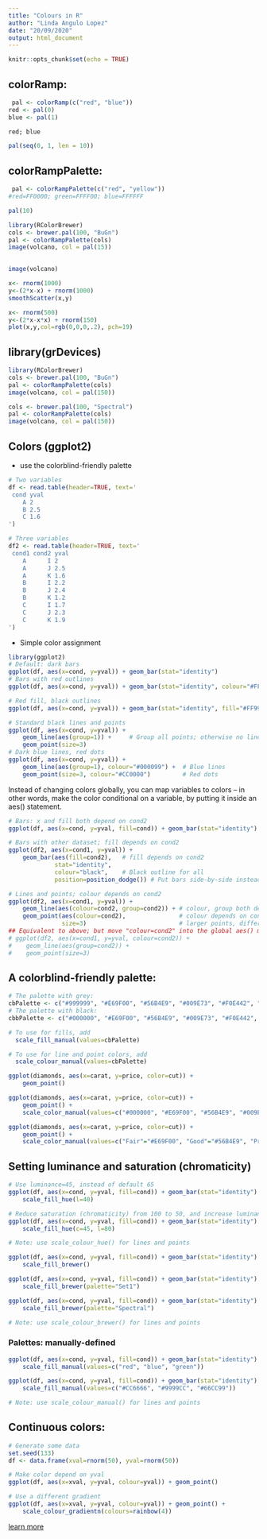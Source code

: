 ---
title: "Colours in R"
author: "Linda Angulo Lopez"
date: "20/09/2020"
output: html_document
---

```{r setup, include=FALSE}
knitr::opts_chunk$set(echo = TRUE)
```

## colorRamp:

```{r}
 pal <- colorRamp(c("red", "blue"))
red <- pal(0)
blue <- pal(1)

red; blue

pal(seq(0, 1, len = 10))
```


## colorRampPalette:

```{r}
 pal <- colorRampPalette(c("red", "yellow"))
#red=FF0000; green=FFFF00; blue=FFFFFF

pal(10)
```


```{r}
library(RColorBrewer)
cols <- brewer.pal(100, "BuGn")
pal <- colorRampPalette(cols)
image(volcano, col = pal(15))
 
```


```{r}
image(volcano)

```

```{r}
x<- rnorm(1000)
y<-(2*x-x) + rnorm(1000)
smoothScatter(x,y)
```

```{r}

x<- rnorm(500)
y<-(2*x-x*x) + rnorm(150)
plot(x,y,col=rgb(0,0,0,.2), pch=19)
```



## library(grDevices)


```{r}
library(RColorBrewer)
cols <- brewer.pal(100, "BuGn")
pal <- colorRampPalette(cols)
image(volcano, col = pal(150))

```

```{r}
cols <- brewer.pal(100, "Spectral")
pal <- colorRampPalette(cols)
image(volcano, col = pal(150))

```
## Colors (ggplot2)

- use the colorblind-friendly palette 

```{r}

# Two variables
df <- read.table(header=TRUE, text='
 cond yval
    A 2
    B 2.5
    C 1.6
')

# Three variables
df2 <- read.table(header=TRUE, text='
 cond1 cond2 yval
    A      I 2
    A      J 2.5
    A      K 1.6
    B      I 2.2
    B      J 2.4
    B      K 1.2
    C      I 1.7
    C      J 2.3
    C      K 1.9
')
```

- Simple color assignment

```{r}

library(ggplot2)
# Default: dark bars
ggplot(df, aes(x=cond, y=yval)) + geom_bar(stat="identity")
# Bars with red outlines
ggplot(df, aes(x=cond, y=yval)) + geom_bar(stat="identity", colour="#FF9999") 
```



```{r}

# Red fill, black outlines
ggplot(df, aes(x=cond, y=yval)) + geom_bar(stat="identity", fill="#FF9999", colour="black")

```


```{r}
# Standard black lines and points
ggplot(df, aes(x=cond, y=yval)) + 
    geom_line(aes(group=1)) +     # Group all points; otherwise no line will show
    geom_point(size=3)
# Dark blue lines, red dots
ggplot(df, aes(x=cond, y=yval)) + 
    geom_line(aes(group=1), colour="#000099") +  # Blue lines
    geom_point(size=3, colour="#CC0000")         # Red dots
```

Instead of changing colors globally, you can map variables to colors – in other words, make the color conditional on a variable, by putting it inside an aes() statement.


```{r}
# Bars: x and fill both depend on cond2
ggplot(df, aes(x=cond, y=yval, fill=cond)) + geom_bar(stat="identity")

```




```{r}
# Bars with other dataset; fill depends on cond2
ggplot(df2, aes(x=cond1, y=yval)) + 
    geom_bar(aes(fill=cond2),   # fill depends on cond2
             stat="identity",
             colour="black",    # Black outline for all
             position=position_dodge()) # Put bars side-by-side instead of stacked


```



```{r}

# Lines and points; colour depends on cond2
ggplot(df2, aes(x=cond1, y=yval)) + 
    geom_line(aes(colour=cond2, group=cond2)) + # colour, group both depend on cond2
    geom_point(aes(colour=cond2),               # colour depends on cond2
               size=3)                          # larger points, different shape
## Equivalent to above; but move "colour=cond2" into the global aes() mapping
# ggplot(df2, aes(x=cond1, y=yval, colour=cond2)) + 
#    geom_line(aes(group=cond2)) +
#    geom_point(size=3)

```
## A colorblind-friendly palette:


```{r}
# The palette with grey:
cbPalette <- c("#999999", "#E69F00", "#56B4E9", "#009E73", "#F0E442", "#0072B2", "#D55E00", "#CC79A7")
# The palette with black:
cbbPalette <- c("#000000", "#E69F00", "#56B4E9", "#009E73", "#F0E442", "#0072B2", "#D55E00", "#CC79A7")

# To use for fills, add
  scale_fill_manual(values=cbPalette)

# To use for line and point colors, add
  scale_colour_manual(values=cbPalette)
```

```{r}
ggplot(diamonds, aes(x=carat, y=price, color=cut)) +
    geom_point()
```

```{r}
ggplot(diamonds, aes(x=carat, y=price, color=cut)) +
    geom_point() +
    scale_color_manual(values=c("#000000", "#E69F00", "#56B4E9", "#009E73", "#F0E442", "#0072B2", "#D55E00", "#CC79A7"))
```


```{r}
ggplot(diamonds, aes(x=carat, y=price, color=cut)) +
    geom_point() +
    scale_color_manual(values=c("Fair"="#E69F00", "Good"="#56B4E9", "Premium"="#009E73", "Ideal"="#F0E442", "Very Good"="#0072B2"))
```

## Setting luminance and saturation (chromaticity)
```{r}
# Use luminance=45, instead of default 65
ggplot(df, aes(x=cond, y=yval, fill=cond)) + geom_bar(stat="identity") +
    scale_fill_hue(l=40)


```



```{r}
# Reduce saturation (chromaticity) from 100 to 50, and increase luminance
ggplot(df, aes(x=cond, y=yval, fill=cond)) + geom_bar(stat="identity") +
    scale_fill_hue(c=45, l=80)

# Note: use scale_colour_hue() for lines and points

```


```{r}

ggplot(df, aes(x=cond, y=yval, fill=cond)) + geom_bar(stat="identity") +
    scale_fill_brewer()


```




```{r}

ggplot(df, aes(x=cond, y=yval, fill=cond)) + geom_bar(stat="identity") +
    scale_fill_brewer(palette="Set1")


```


```{r}

ggplot(df, aes(x=cond, y=yval, fill=cond)) + geom_bar(stat="identity") +
    scale_fill_brewer(palette="Spectral")

# Note: use scale_colour_brewer() for lines and points
```


### Palettes: manually-defined
```{r}
ggplot(df, aes(x=cond, y=yval, fill=cond)) + geom_bar(stat="identity") + 
    scale_fill_manual(values=c("red", "blue", "green"))


```


```{r}
ggplot(df, aes(x=cond, y=yval, fill=cond)) + geom_bar(stat="identity") + 
    scale_fill_manual(values=c("#CC6666", "#9999CC", "#66CC99"))

# Note: use scale_colour_manual() for lines and points
```

## Continuous colors:

```{r}
# Generate some data
set.seed(133)
df <- data.frame(xval=rnorm(50), yval=rnorm(50))

# Make color depend on yval
ggplot(df, aes(x=xval, y=yval, colour=yval)) + geom_point()


```

```{r}
# Use a different gradient
ggplot(df, aes(x=xval, y=yval, colour=yval)) + geom_point() + 
    scale_colour_gradientn(colours=rainbow(4))
```

[learn more](http://www.cookbook-r.com/Graphs/Colors_%28ggplot2%29/)

